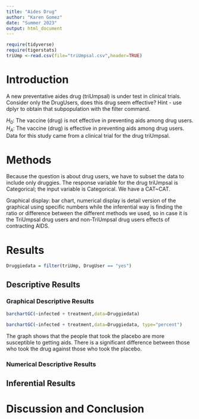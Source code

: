 ```yaml
---
title: "Aides Drug"
author: "Karen Gomez"
date: "Summer 2023"
output: html_document
---
```


```r
require(tidyverse)
require(tigerstats)
triUmp <-read.csv(file="triUmpsal.csv",header=TRUE)
```

# Introduction

<!--In this section you explain what you are trying to show.  Where did the data come from?  What is the research or other question you are trying to answer?.  If you skimp in this section expect to be marked down in your grade. Paint a picture of the project a couple of paragraphs is expected!-->

A new  preventative aides drug (triUmpsal) is under test in clinical trials. Consider only the DrugUsers, does this drug seem effective?  Hint - use dplyr to obtain that subpopulation with the filter command.

$H_0$: The vaccine (drug) is not effective in preventing aids among drug users.  
$H_A$: The vaccine (drug) is effective in preventing aids among drug users.  
Data for this study came from a clinical trial for the drug triUmpsal. 

# Methods

<!--Decide on your methods:  use "variable analysis" or other appropriate descriptors.  Make sure to choose at least one graphical method and at least one numerical method. Discuss what data manipulations may be needed for example subsetting or other binning procedures and what sort of graphical displays and inferential tools will be used!-->

Because the question is about drug users, we have to subset the data to include only druggies. The response variable for the drug triUmpsal is Categorical; the input variable is Categorical. We have a CAT~CAT.

Graphical display: bar chart, numerical display is detail version of the graphical using specific numbers while the inferential way is finding the ratio or difference between the different methods we used, so in case it is the TriUmpsal drug users and non-TriUmpsal drug users effects of contracting AIDS.

# Results

<!--Divide this section into two sub-sections:  One for your descriptive  results and one for your inferential results.!-->

```r
Druggiedata = filter(triUmp, DrugUser == "yes")
```

## Descriptive Results

### Graphical Descriptive Results

<!--Graphical results here.  Make sure to show your code.  Provide appropriate labels for axes, giving units if possible, and provide a good title for the graph, too.  Use the graphical results to describe the patterns if any that exist in the data as focused toward the research question. Bottom line is to explain the features of the graph that are relevant to conforming or departing to what is expected by your null hypothesis !-->

```r
barchartGC(~infected + treatment,data=Druggiedata)
```

```r
barchartGC(~infected + treatment,data=Druggiedata, type="percent")
```

The graph shows that the people that took the placebo are more susceptible to getting aids. There is a significant difference between those who took the drug against those who took the placebo.

### Numerical Descriptive Results

<!--Numerical results go here. Use the numerical results to describe the patterns if any that exist in the data as focused toward the research question!-->

## Inferential Results

<!--State hypothesis clearly.  Make sure your discussion of the inferential test covers all the aspects that the test output produces, such as test statistic, p-value etc.  Make a decision about the null hypothesis, explain the assumptions on which the selected test/procedure was based, and why the chosen procedure satisfys the assumptions and is appropriate to answer the research question!-->


# Discussion and Conclusion

<!--Discussion and conclusion here.  If you found a relationship be sure to consider whether the relationship occurs because one of the variavbles causes the other, or whether they perhasps are related for some other reason.  Watch the chapter 6 videos from the GeorgeTown videos collection.!-->
